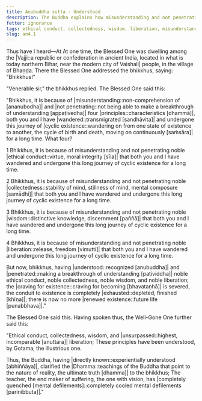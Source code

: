 ```yaml
---
title: Anubuddha sutta - Understood
description: The Buddha explains how misunderstanding and not penetrating four principles - 1) ethical conduct, 2) collectedness, 3) wisdom, and 4) liberation - has led to wandering on in cyclic existence for a long time.
fetter: ignorance
tags: ethical conduct, collectedness, wisdom, liberation, misunderstanding, cyclic existence, wandering, ignorance, an, an4
slug: an4.1
---
```


Thus have I heard—At At one time, the Blessed One was dwelling among the |Vajji::a republic or confederation in ancient India, located in what is today northern Bihar, near the modern city of Vaishali| people, in the village of Bhaṇḍa. There the Blessed One addressed the bhikkhus, saying: "Bhikkhus!"

"Venerable sir," the bhikkhus replied. The Blessed One said this:

"Bhikkhus, it is because of |misunderstanding::non-comprehension of [ananubodha]| and \|not penetrating::not being able to make a breakthrough of understanding [appaṭivedha]| four |principles::characteristics [dhammā]|, both you and I have |wandered::transmigrated [sandhāvita]| and undergone this journey of \|cyclic existence::wandering on from one state of existence to another, the cycle of birth and death, moving on continuously [saṁsāra]| for a long time. What four?

1 Bhikkhus, it is because of misunderstanding and not penetrating noble \|ethical conduct::virtue, moral integrity [sīla]| that both you and I have wandered and undergone this long journey of cyclic existence for a long time.

2 Bhikkhus, it is because of misunderstanding and not penetrating noble |collectedness::stability of mind, stillness of mind, mental composure [samādhi]| that both you and I have wandered and undergone this long journey of cyclic existence for a long time.

3 Bhikkhus, it is because of misunderstanding and not penetrating noble |wisdom::distinctive knowledge, discernment [paññā]| that both you and I have wandered and undergone this long journey of cyclic existence for a long time.

4 Bhikkhus, it is because of misunderstanding and not penetrating noble |liberation::release, freedom [vimutti]| that both you and I have wandered and undergone this long journey of cyclic existence for a long time.

But now, bhikkhus, having |understood::recognized [anubuddha]| and |penetrated::making a breakthrough of understanding [paṭividdha]| noble ethical conduct, noble collectedness, noble wisdom, and noble liberation; the \|craving for existence::craving for becoming [bhavataṇhā]| is severed, the conduit to existence is completely |exhausted::depleted, finished [khīṇa]|; there is now no more \|renewed existence::future life [punabbhava]|."

The Blessed One said this. Having spoken thus, the Well-Gone One further said this:

"Ethical conduct, collectedness, wisdom,
and |unsurpassed::highest, incomparable [anuttara]| liberation;
These principles have been understood,
by Gotama, the illustrious one.

Thus, the Buddha, having \|directly known::experientially understood [abhiññāya]|,
clarified the |Dhamma::teachings of the Buddha that point to the nature of reality, the ultimate truth [dhamma]| to the bhikkhus;
The teacher, the end maker of suffering,
the one with vision, has \|completely quenched [mental defilements]::completely cooled mental defilements [parinibbuta]|."